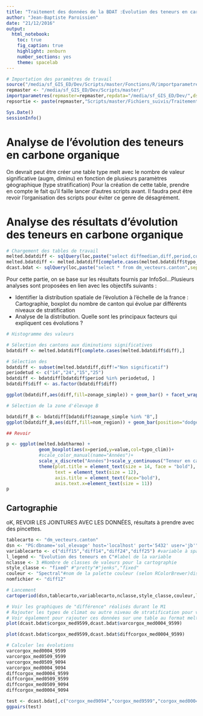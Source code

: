 ```yaml
---
title: "Traitement des données de la BDAT :Evolution des teneurs en carbone organique"
author: "Jean-Baptiste Paroissien"
date: "21/12/2016"
output:
  html_notebook:
    toc: true
    fig_caption: true
    highlight: zenburn
    number_sections: yes
    theme: spacelab
---
```



```r
# Importation des paramètres de travail
source("/media/sf_GIS_ED/Dev/Scripts/master/Fonctions/R/importparametres.R")
repmaster <- "/media/sf_GIS_ED/Dev/Scripts/master/"
importparametres(repmaster=repmaster,repdata="/media/sf_GIS_ED/Dev/",dsn="PG:dbname='sol_elevage' host='localhost' port='5432' user='jb'")
repsortie <- paste(repmaster,"Scripts/master/Fichiers_suivis/Traitements/Fichiers/",sep="") #répertoire de sortie pour des différents fichiers
```

```r
Sys.Date()
sessionInfo()
```

# Analyse de l'évolution des teneurs en carbone organique 

On devrait peut être créer une table type melt avec le nombre de valeur significative (augm, diminu) en fonction de plusieurs paramètres géographique (type stratification)
Pour la création de cette table, prendre en compte le fait qu'il faille lancer d'autres scripts avant. Il faudra peut être revoir l'organisation des scripts pour éviter ce genre de désagrément.



# Analyse des résultats d'évolution des teneurs en carbone organique

```r
# Chargement des tables de travail
melted.bdatdiff <- sqlQuery(loc,paste("select diffmedian,diff,period,code_reg,nom_region,typo_clim,zonage_cplt,zonage_simple from dm_traitements.melted_bdatdiff",sep=""),as.is=c(FALSE,TRUE,TRUE,TRUE,TRUE,TRUE,TRUE,TRUE))
melted.bdatdiff <- melted.bdatdiff[complete.cases(melted.bdatdiff$typo_clim),]
dcast.bdat <- sqlQuery(loc,paste("select * from dm_vecteurs.canton",sep=""))
```

Pour cette partie, on se base sur les résultats fournis par InfoSol...Plusieurs analyses sont proposées en lien avec les objectifs suivants :

- Identifier la distribution spatiale de l'évolution à l'échelle de la france : Cartographie, boxplot du nombre de canton qui évolue par différents niveaux de stratification
- Analyse de la distribution. Quelle sont les principaux facteurs qui expliquent ces évolutions ?

```r
# Histogramme des valeurs 

# Sélection des cantons aux diminutions significatives
bdatdiff <- melted.bdatdiff[complete.cases(melted.bdatdiff$diff),]

# Sélection des 
bdatdiff <- subset(melted.bdatdiff,diff!="Non significatif")
periodetud <- c("14","24","15","25")
bdatdiff <- bdatdiff[bdatdiff$period %in% periodetud, ]
bdatdiff$diff <- as.factor(bdatdiff$diff)

ggplot(bdatdiff,aes(diff,fill=zonage_simple)) + geom_bar() + facet_wrap(~ period)

# Sélection de la zone d'élevage B

bdatdiff_B <- bdatdiff[bdatdiff$zonage_simple %in% "B",]
ggplot(bdatdiff_B,aes(diff,fill=nom_region)) + geom_bar(position="dodge") + facet_wrap(~ period)
```




```r
## Revoir

p <- ggplot(melted.bdatharmo) +
            geom_boxplot(aes(x=period,y=value,col=typo_clim))+
            #scale_color_manual(name="Années")+
            scale_x_discrete("Années")+scale_y_continuous("Teneur en carbone (g/kg)")+
            theme(plot.title = element_text(size = 14, face = "bold"), 
                  text = element_text(size = 12),
                  axis.title = element_text(face="bold"),
                  axis.text.x=element_text(size = 11))
p 

```


## Cartographie

oK, REVOIR LES JOINTURES AVEC LES DONNÉES, résultats à prendre avec des pincettes.

```r
tablecarto <- "dm_vecteurs.canton" 
dsn <- "PG:dbname='sol_elevage' host='localhost' port='5432' user='jb'" 
variablecarto <- c("diff15","diff14","diff24","diff25") #variable à spatialiser
l_legend <- "Evolution des teneurs en C"#label de la variable
nclasse <- 3 #Nombre de classes de valeurs pour la cartographie
style_classe <- "fixed" #"pretty"#"jenks","fixed"
couleur <- "Spectral"#nom de la palette couleur (selon RColorBrewer)display.brewer.all() pour connaître les différentes palettes
nomfichier <- "diff12"

# Lancement
cartoperiod(dsn,tablecarto,variablecarto,nclasse,style_classe,couleur,l_legend=l_legend,repsortie,nomfichier,dept=FALSE,reg=FALSE)
```






```r
# Voir les graphiques de "différence" réalisés durant le M1
# Rajouter les types de climat ou autre niveau de stratification pour voir l'influence de ces régions sur les pertes 
# Voir également pour rajouter ces données sur une table au format melt
plot(dcast.bdat$corgox_med9599,dcast.bdat$varcorgox_med0004_9599)

plot(dcast.bdat$corgox_med9599,dcast.bdat$diffcorgox_med0004_9599)

# Calculer les évolutions
varcorgox_med0004_9599 
varcorgox_med0509_9599
varcorgox_med0509_9094
varcorgox_med0004_9094
diffcorgox_med0004_9599
diffcorgox_med0509_9599
diffcorgox_med0509_9094
diffcorgox_med0004_9094

test <- dcast.bdat[,c("corgox_med9094","corgox_med9599","corgox_med0004","corgox_med0509")]
ggpairs(test)

```


